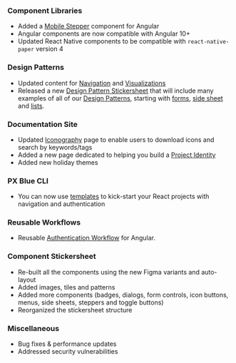 ### Component Libraries

-   Added a [Mobile Stepper](https://pxblue-components.github.io/angular/?path=/info/components-mobile-stepper--readme) component for Angular
-   Angular components are now compatible with Angular 10+
-   Updated React Native components to be compatible with `react-native-paper` version 4

### Design Patterns

-   Updated content for [Navigation](/patterns/navigation) and [Visualizations](/patterns/visualizations)
-   Released a new [Design Pattern Stickersheet](https://www.figma.com/community/file/926189711301522231) that will include many examples of all of our [Design Patterns](/patterns), starting with [forms](/patterns/forms), [side sheet](/patterns/overlay) and [lists](/patterns/lists).

### Documentation Site

-   Updated [Iconography](/style/iconography) page to enable users to download icons and search by keywords/tags
-   Added a new page dedicated to helping you build a [Project Identity](/design/project-identity)
-   Added new holiday themes

### PX Blue CLI

-   You can now use [templates](https://github.com/pxblue/react-cli-templates) to kick-start your React projects with navigation and authentication

### Reusable Workflows

-   Reusable [Authentication Workflow](https://www.npmjs.com/package/@pxblue/angular-auth-workflow) for Angular.

### Component Stickersheet

-   Re-built all the components using the new Figma variants and auto-layout
-   Added images, tiles and patterns
-   Added more components (badges, dialogs, form controls, icon buttons, menus, side sheets, steppers and toggle buttons)
-   Reorganized the stickersheet structure

### Miscellaneous

-   Bug fixes & performance updates
-   Addressed security vulnerabilities
